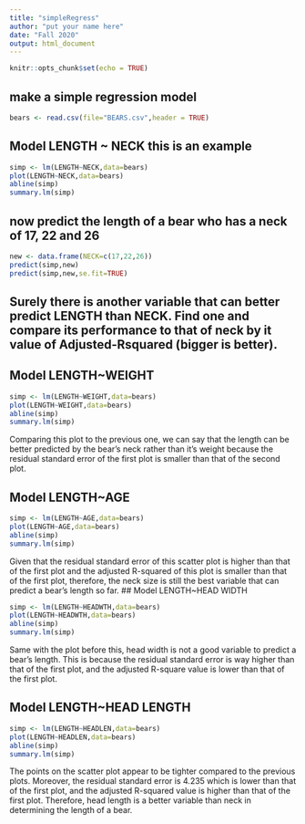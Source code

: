 ```yaml
---
title: "simpleRegress"
author: "put your name here"
date: "Fall 2020"
output: html_document
---
```


```r
knitr::opts_chunk$set(echo = TRUE)
```

## make a simple regression model

```r
bears <- read.csv(file="BEARS.csv",header = TRUE)
```

## Model LENGTH ~ NECK  this is an example  

```r
simp <- lm(LENGTH~NECK,data=bears)
plot(LENGTH~NECK,data=bears)
abline(simp)
summary.lm(simp)
```

## now predict the length of a bear who has a neck of 17, 22 and 26


```r
new <- data.frame(NECK=c(17,22,26))
predict(simp,new)
predict(simp,new,se.fit=TRUE)
```
## Surely there is another variable that can better predict LENGTH than NECK. Find one and compare its performance to that of neck by it value of Adjusted-Rsquared (bigger is better).


## Model LENGTH~WEIGHT 


```r
simp <- lm(LENGTH~WEIGHT,data=bears)
plot(LENGTH~WEIGHT,data=bears)
abline(simp)
summary.lm(simp)
```
Comparing this plot to the previous one, we can say that the length can be better predicted by the bear's neck rather than it's weight because the residual standard error of the first plot is smaller than that of the second plot.  

## Model LENGTH~AGE
```r
simp <- lm(LENGTH~AGE,data=bears)
plot(LENGTH~AGE,data=bears)
abline(simp)
summary.lm(simp)
```

Given that the residual standard error of this scatter plot is higher than that of the first plot and the adjusted R-squared of this plot is smaller than that of the first plot, therefore, the neck size is still the best variable that can predict a bear's length so far. 
## Model LENGTH~HEAD WIDTH
  
```r
simp <- lm(LENGTH~HEADWTH,data=bears)
plot(LENGTH~HEADWTH,data=bears)
abline(simp)
summary.lm(simp)
```
  
Same with the plot before this, head width is not a good variable to predict a bear's length. This is because the residual standard error is way higher than that of the first plot, and the adjusted R-square value is lower than that of the first plot. 

## Model LENGTH~HEAD LENGTH

```r
simp <- lm(LENGTH~HEADLEN,data=bears)
plot(LENGTH~HEADLEN,data=bears)
abline(simp)
summary.lm(simp)
```



The points on the scatter plot appear to be tighter compared to the previous plots. Moreover, the residual standard error is 4.235 which is lower than that of the first plot, and the adjusted R-squared value is higher than that of the first plot. Therefore, head length is a better variable than neck in determining the length of a bear. 




